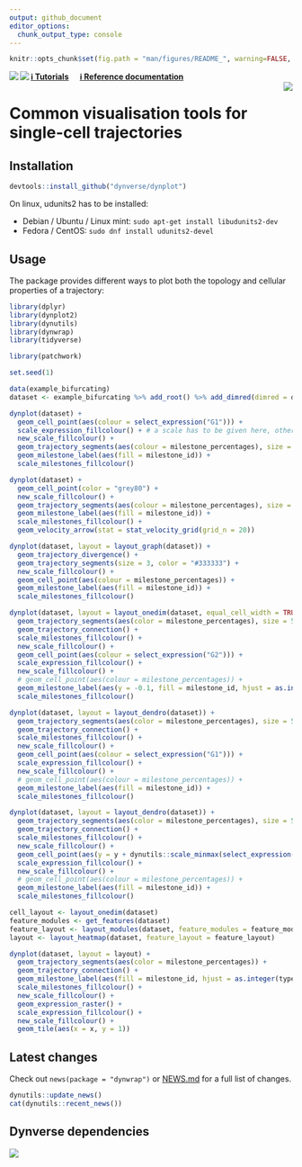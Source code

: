 ```yaml
---
output: github_document
editor_options: 
  chunk_output_type: console
---
```


<!-- README.md is generated from README.Rmd. Please edit that file -->

```r
knitr::opts_chunk$set(fig.path = "man/figures/README_", warning=FALSE, message=FALSE, error=FALSE, echo = TRUE)
```

<a href="https://travis-ci.org/dynverse/dynplot"><img src="https://travis-ci.org/dynverse/dynplot.svg" align="left"></a> <a href="https://codecov.io/gh/dynverse/dynplot"> <img src="https://codecov.io/gh/dynverse/dynplot/branch/master/graph/badge.svg" align="left" /></a>  [**ℹ️ Tutorials**](https://dynverse.org)  &nbsp;  &nbsp; [**ℹ️ Reference documentation**](https://dynverse.org/reference/dynplot) <br><img src="man/figures/logo.png" align="right" />

# Common visualisation tools for single-cell trajectories

## Installation

```r
devtools::install_github("dynverse/dynplot")
```

On linux, udunits2 has to be installed:

* Debian / Ubuntu / Linux mint: `sudo apt-get install libudunits2-dev`
* Fedora / CentOS: `sudo dnf install udunits2-devel`

## Usage

The package provides different ways to plot both the topology and cellular properties of a trajectory:

```r
library(dplyr)
library(dynplot2)
library(dynutils)
library(dynwrap)
library(tidyverse)

library(patchwork)

set.seed(1)

data(example_bifurcating)
dataset <- example_bifurcating %>% add_root() %>% add_dimred(dimred = dyndimred::dimred_landmark_mds)
```

```r
dynplot(dataset) +
  geom_cell_point(aes(colour = select_expression("G1"))) +
  scale_expression_fillcolour() + # a scale has to be given here, otherwise error
  new_scale_fillcolour() +
  geom_trajectory_segments(aes(colour = milestone_percentages), size = 2) +
  geom_milestone_label(aes(fill = milestone_id)) +
  scale_milestones_fillcolour()
```

```r
dynplot(dataset) +
  geom_cell_point(color = "grey80") +
  new_scale_fillcolour() +
  geom_trajectory_segments(aes(colour = milestone_percentages), size = 2) +
  geom_milestone_label(aes(fill = milestone_id)) +
  scale_milestones_fillcolour() +
  geom_velocity_arrow(stat = stat_velocity_grid(grid_n = 20))
```

```r
dynplot(dataset, layout = layout_graph(dataset)) +
  geom_trajectory_divergence() +
  geom_trajectory_segments(size = 3, color = "#333333") +
  new_scale_fillcolour() +
  geom_cell_point(aes(colour = milestone_percentages)) +
  geom_milestone_label(aes(fill = milestone_id)) +
  scale_milestones_fillcolour()
```

```r
dynplot(dataset, layout = layout_onedim(dataset, equal_cell_width = TRUE, margin = 0.05)) +
  geom_trajectory_segments(aes(color = milestone_percentages), size = 5, color = "#333333") +
  geom_trajectory_connection() +
  scale_milestones_fillcolour() +
  new_scale_fillcolour() +
  geom_cell_point(aes(colour = select_expression("G2"))) +
  scale_expression_fillcolour() +
  new_scale_fillcolour() +
  # geom_cell_point(aes(colour = milestone_percentages)) +
  geom_milestone_label(aes(y = -0.1, fill = milestone_id, hjust = as.integer(type == "end"))) +
  scale_milestones_fillcolour()
```

```r
dynplot(dataset, layout = layout_dendro(dataset)) +
  geom_trajectory_segments(aes(color = milestone_percentages), size = 5, color = "#333333") +
  geom_trajectory_connection() +
  scale_milestones_fillcolour() +
  new_scale_fillcolour() +
  geom_cell_point(aes(colour = select_expression("G1"))) +
  scale_expression_fillcolour() +
  new_scale_fillcolour() +
  # geom_cell_point(aes(colour = milestone_percentages)) +
  geom_milestone_label(aes(fill = milestone_id)) +
  scale_milestones_fillcolour()
```

```r
dynplot(dataset, layout = layout_dendro(dataset)) +
  geom_trajectory_segments(aes(color = milestone_percentages), size = 5, color = "#333333") +
  geom_trajectory_connection() +
  scale_milestones_fillcolour() +
  new_scale_fillcolour() +
  geom_cell_point(aes(y = y + dynutils::scale_minmax(select_expression("G2")) * 0.5 - 0.25, colour = select_expression("G2"))) +
  scale_expression_fillcolour() +
  new_scale_fillcolour() +
  # geom_cell_point(aes(colour = milestone_percentages)) +
  geom_milestone_label(aes(fill = milestone_id)) +
  scale_milestones_fillcolour()
```


```r
cell_layout <- layout_onedim(dataset)
feature_modules <- get_features(dataset)
feature_layout <- layout_modules(dataset, feature_modules = feature_modules, cell_layout = cell_layout)
layout <- layout_heatmap(dataset, feature_layout = feature_layout)

dynplot(dataset, layout = layout) +
  geom_trajectory_segments(aes(color = milestone_percentages)) +
  geom_trajectory_connection() +
  geom_milestone_label(aes(fill = milestone_id, hjust = as.integer(type == "end"))) +
  scale_milestones_fillcolour() +
  new_scale_fillcolour() +
  geom_expression_raster() +
  scale_expression_fillcolour() +
  new_scale_fillcolour() +
  geom_tile(aes(x = x, y = 1))
```

## Latest changes

Check out `news(package = "dynwrap")` or [NEWS.md](inst/NEWS.md) for a full list of changes.

<!-- This section gets automatically generated from inst/NEWS.md, and also generates inst/NEWS -->

```r
dynutils::update_news()
cat(dynutils::recent_news())
```

## Dynverse dependencies

<!-- Generated by "update_dependency_graphs.R" in the main dynverse repo -->
![](man/figures/dependencies.png)
